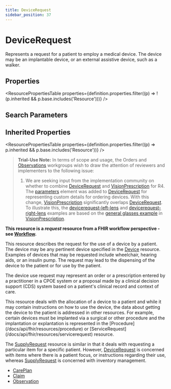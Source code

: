 ```yaml
---
title: DeviceRequest
sidebar_position: 37
---
```



# DeviceRequest

Represents a request for a patient to employ a medical device. The device may be an implantable device, or an external assistive device, such as a walker.

<Tabs queryString="section">
<TabItem value="schema" label="Schema" default>

## Properties

<ResourcePropertiesTable
  properties={definition.properties.filter((p) => !(p.inherited && p.base.includes('Resource')))}
/>

## Search Parameters

<SearchParamsTable searchParams={definition.searchParameters} />

## Inherited Properties

<ResourcePropertiesTable properties={definition.properties.filter((p) => p.inherited && p.base.includes('Resource'))} />

</TabItem>
  <TabItem value="usage" label="Usage">
    <div>   <a name="scope"></a>      <a name="dstu"></a> <blockquote class="stu-note"><p><b>Trial-Use Note:</b> In terms of scope and usage, the  Orders and <a href="/docs/api/fhir/resources/observation">Observations</a> workgroups wish to draw the attention of reviewers and implementers to the following issue: </p>    <ol>     <li>  We are seeking input from the implementation community on whether to combine <a href="/docs/api/fhir/resources/devicerequest">DeviceRequest</a> and  <a href="/docs/api/fhir/resources/visionprescription">VisionPrescription</a> for R4.  The <a href="https://www.hl7.org/fhir/devicerequest-definitions.html#parameters">parameters</a> element  was added to <a href="/docs/api/fhir/resources/devicerequest">DeviceRequest</a> for representing custom details for ordering devices.  With this change,  <a href="/docs/api/fhir/resources/visionprescription">VisionPrescription</a> significantly overlaps  <a href="/docs/api/fhir/resources/devicerequest">DeviceRequest</a>. To illustrate this, the <a href="https://www.hl7.org/fhir/devicerequest-left-lens.html">devicerequest-left-lens</a> and <a href="https://www.hl7.org/fhir/devicerequest-right-lens.html">devicerequest-right-lens</a> examples are based on the <a href="https://www.hl7.org/fhir/visionprescription-example.html">general glasses example</a> in <a href="/docs/api/fhir/resources/visionprescription">VisionPrescription</a>.    </li>    </ol> </blockquote>   <p>    <strong>This resource is a <em>request</em> resource from a FHIR workflow perspective - see <a href="https://www.hl7.org/fhir/workflow.html">Workflow</a>.</strong>   </p>   <p>         This resource describes the request for the use of a device by a patient. The device may be any         pertinent device specified in the <a href="/docs/api/fhir/resources/device">Device</a> resource. Examples of devices that may be requested         include wheelchair, hearing aids, or an insulin pump. The request may lead to the dispensing         of the device to the patient or for use by the patient.         </p>   <p>         The device use request may represent an order or a prescription entered by a practitioner in a CPOE         system or a proposal made by a clinical decision support (CDS) system based         on a patient's clinical record and context of care.         </p>  </div>
    </TabItem>
  <TabItem value="relationships" label="Relationships">
    <div>   <a name="bnr"></a>      <p> This resource deals with the allocation of a device to a patient and while it may contain instructions on how to use the device, the data about getting the device to the patient is addressed in other resources.  For example, certain devices must be implanted via a surgical or other procedure and the implantation or explantation is represented in the [Procedure](/docs/api/fhir/resources/procedure) or [ServiceRequest](/docs/api/fhir/resources/servicerequest) resource. </p>   <p>The <a href="/docs/api/fhir/resources/supplyrequest">SupplyRequest</a> resource is similar in that it deals with requesting a particular item for a specific patient. However, <a href="/docs/api/fhir/resources/devicerequest">DeviceRequest</a> is concerned with items where there is a patient focus, or instructions regarding their use, whereas <a href="/docs/api/fhir/resources/supplyrequest">SupplyRequest</a> is concerned with inventory management.</p>  </div>
    </TabItem>
  
  <TabItem value="referencedBy" label="Referenced By">
    <ul><li><a href="/docs/api/fhir/resources/careplan">CarePlan</a></li>
<li><a href="/docs/api/fhir/resources/claim">Claim</a></li>
<li><a href="/docs/api/fhir/resources/observation">Observation</a></li></ul>
    </TabItem>

</Tabs>
